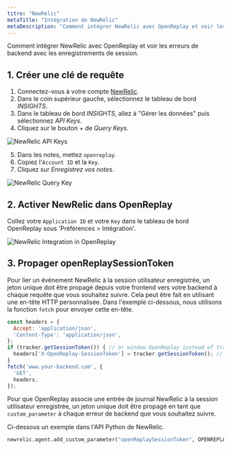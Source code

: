 ```yaml
---
titre: "NewRelic"
metaTitle: "Intégration de NewRelic"
metaDescription: "Comment intégrer NewRelic avec OpenReplay et voir les erreurs de backend avec les replays de session."
---
```


Comment intégrer NewRelic avec OpenReplay et voir les erreurs de backend avec les enregistrements de session.

## 1. Créer une clé de requête

1. Connectez-vous à votre compte [NewRelic](https://newrelic.com).
2. Dans le coin supérieur gauche, sélectionnez le tableau de bord *INSIGHTS*.
3. Dans le tableau de bord *INSIGHTS*, allez à "Gérer les données" puis sélectionnez *API Keys*.
4. Cliquez sur le bouton *+* de *Query Keys*.

![NewRelic API Keys](/static/newrelic-1.png#center)

5. Dans les notes, mettez `openreplay`.
6. Copiez l'`Account ID` et la `Key`.
7. Cliquez sur *Enregistrez vos notes*.

![NewRelic Query Key](/static/newrelic-2.png#center)

## 2. Activer NewRelic dans OpenReplay

Collez votre `Application ID` et votre `Key` dans le tableau de bord OpenReplay sous 'Préférences > Intégration'.

![NewRelic Integration in OpenReplay](/static/newrelic-3.jpg#center)

## 3. Propager openReplaySessionToken

Pour lier un événement NewRelic à la session utilisateur enregistrée, un jeton unique doit être propagé depuis votre frontend vers votre backend à chaque requête que vous souhaitez suivre. Cela peut être fait en utilisant une en-tête HTTP personnalisée. Dans l'exemple ci-dessous, nous utilisons la fonction `fetch` pour envoyer cette en-tête.


```javascript
const headers = {
  Accept: 'application/json',
  'Content-Type': 'application/json',
};
if (tracker.getSessionToken()) { // or window.OpenReplay instead of tracker if you're using the snippet
  headers['X-OpenReplay-SessionToken'] = tracker.getSessionToken(); // Inject openReplaySessionToken
}
fetch('www.your-backend.com', {
  'GET',
  headers,
});
```


Pour que OpenReplay associe une entrée de journal NewRelic à la session utilisateur enregistrée, un jeton unique doit être propagé en tant que `custom_parameter` à chaque erreur de backend que vous souhaitez suivre.

Ci-dessous un exemple dans l'API Python de NewRelic.


```python
newrelic.agent.add_custom_parameter("openReplaySessionToken", OPENREPLAY_SESSION_TOKEN)
```

